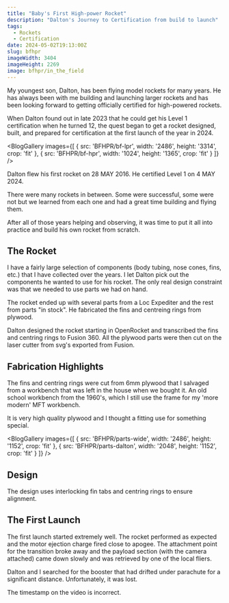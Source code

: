 ```yaml
---
title: "Baby's First High-power Rocket"
description: "Dalton's Journey to Certification from build to launch"
tags:
  - Rockets
  - Certification
date: 2024-05-02T19:13:00Z
slug: bfhpr
imageWidth: 3404
imageHeight: 2269
image: bfhpr/in_the_field
---
```


My youngest son, Dalton, has been flying model rockets for many years. 
He has always been with me building and launching larger rockets and has been looking
forward to getting officially certified for high-powered rockets.

When Dalton found out in late 2023 that he could get his Level 1 certification when he turned 12,
the quest began to get a rocket designed, built, and prepared for certification at the first launch
of the year in 2024.

<BlogGallery
  images={[
    {
      src: 'BFHPR/bf-lpr',
      width: '2486',
      height: '3314',
      crop: 'fit'
    },
    {
     src: 'BFHPR/bf-hpr',
      width: '1024',
      height: '1365',
      crop: 'fit' 
    }
  ]}
/>

Dalton flew his first rocket on 28 MAY 2016. He certified Level 1 on 4 MAY 2024.

There were many rockets in between. Some were successful, some were not but we
learned from each one and had a great time building and flying them.

After all of those years helping and observing, it was time to put it all into practice and
build his own rocket from scratch.

## The Rocket

I have a fairly large selection of components (body tubing, nose cones, fins, etc.) that I have
collected over the years. I let Dalton pick out the components he wanted to use for his rocket.
The only real design constraint was that we needed to use parts we had on hand.

The rocket ended up with several parts from a Loc Expediter and the rest from parts "in stock". He fabricated the fins and centreing rings from plywood.

Dalton designed the rocket starting in OpenRocket and transcribed the fins and centring rings to
Fusion 360. All the plywood parts were then cut on the laser cutter from svg's exported from Fusion.

## Fabrication Highlights

The fins and centring rings were cut from 6mm plywood that I salvaged from a workbench that was
left in the house when we bought it. An old school workbench from the 1960's, which I still use the
frame for my 'more modern' MFT workbench.

It is very high quality plywood and I thought a fitting use for something special.

<BlogGallery
  images={[
    {
      src: 'BFHPR/parts-wide',
      width: '2486',
      height: '1152',
      crop: 'fit'
    },
    {
     src: 'BFHPR/parts-dalton',
      width: '2048',
      height: '1152',
      crop: 'fit' 
    }
  ]}
/>

## Design


<BlogImage
  src='BFHPR/sim-profile_g62lkz'
  width="2238"
  height="332"
  crop="scale"
/>

The design uses interlocking fin tabs and centring rings to ensure alignment.

<SimTabs designId='bfhpr' />

## The First Launch

The first launch started extremely well. The rocket performed as expected and the motor
ejection charge fired close to apogee. The attachment point for the transition broke away
and the payload section (with the camera attached) came down slowly and was retrieved by
one of the local fliers.

Dalton and I searched for the booster that had drifted under parachute for a significant
distance. Unfortunately, it was lost.

The timestamp on the video is incorrect.

<VideoPlayer
  src='BFHPR/Baby_s_First_High_Powered_Rocket_bh4cdi'
/>
